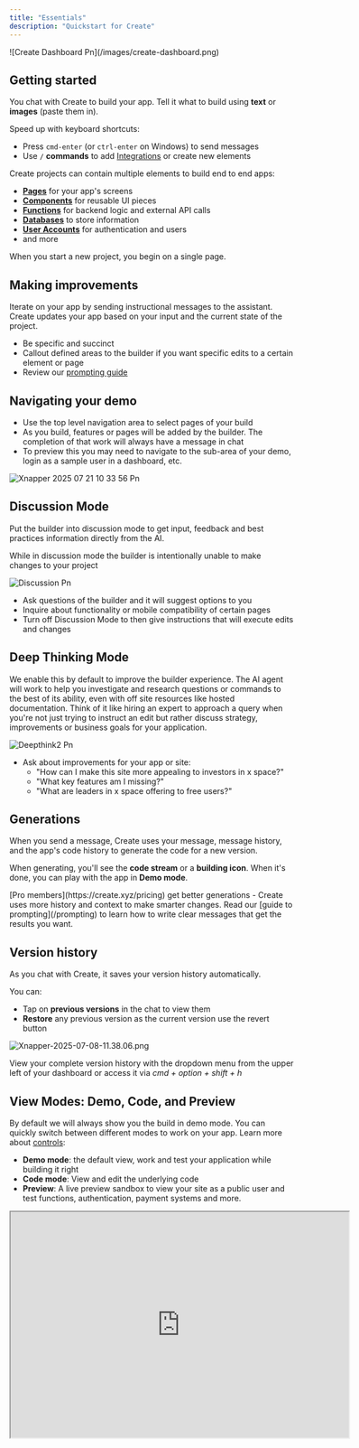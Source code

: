 ```yaml
---
title: "Essentials"
description: "Quickstart for Create"
---
```


<Frame caption="Create builder interface showing the main canvas, chat, and key controls">
  ![Create Dashboard Pn](/images/create-dashboard.png)
</Frame>

## Getting started

You chat with Create to build your app. Tell it what to build using **text** or **images** (paste them in).

Speed up with keyboard shortcuts:

- Press `cmd-enter` (or `ctrl-enter` on Windows) to send messages
- Use `/` **commands** to add [Integrations](/builder/integrations) or create new elements

Create projects can contain multiple elements to build end to end apps:

- [**Pages**](/builder/pages) for your app's screens
- [**Components**](/builder/components) for reusable UI pieces
- [**Functions**](/builder/functions) for backend logic and external API calls
- [**Databases**](/builder/databases) to store information
- [**User Accounts**](/builder/user-accounts) for authentication and users
- and more

When you start a new project, you begin on a single page.

## Making improvements

Iterate on your app by sending instructional messages to the assistant. Create updates your app based on your input and the current state of the project.

- Be specific and succinct
- Callout defined areas to the builder if you want specific edits to a certain element or page
- Review our [prompting guide](/prompting)

## Navigating your demo

- Use the top level navigation area to select pages of your build
- As you build, features or pages will be added by the builder. The completion of that work will always have a message in chat
- To preview this you may need to navigate to the sub-area of your demo, login as a sample user in a dashboard, etc.

![Xnapper 2025 07 21 10 33 56 Pn](/images/Xnapper-2025-07-21-10.33.56.png)

## Discussion Mode

Put the builder into discussion mode to get input, feedback and best practices information directly from the AI.

<Warning>
  While in discussion mode the builder is intentionally unable to make changes to your project
</Warning>

![Discussion Pn](/images/discussion.png)

- Ask questions of the builder and it will suggest options to you
- Inquire about functionality or mobile compatibility of certain pages
- Turn off Discussion Mode to then give instructions that will execute edits and changes

## Deep Thinking Mode 

We enable this by default to improve the builder experience. The AI agent will work to help you investigate and research questions or commands to the best of its ability, even with off site resources like hosted documentation. Think of it like hiring an expert to approach a query when you're not just trying to instruct an edit but rather discuss strategy, improvements or business goals for your application.

![Deepthink2 Pn](/images/deepthink2.png)

- Ask about improvements for your app or site:
  - "How can I make this site more appealing to investors in x space?"
  - "What key features am I missing?"
  - "What are leaders in x space offering to free users?"

## Generations

When you send a message, Create uses your message, message history, and the app's code history to generate the code for a new version.

When generating, you'll see the **code stream** or a **building icon**. When it's done, you can play with the app in **Demo mode**.

<Tip>
  [Pro members](https://create.xyz/pricing) get better generations - Create uses more history and context to make smarter changes.
</Tip>

<Tip>
  Read our [guide to prompting](/prompting) to learn how to write clear messages that get the results you want.
</Tip>

## Version history

As you chat with Create, it saves your version history automatically.

You can:

- Tap on **previous versions** in the chat to view them
- **Restore** any previous version as the current version use the revert button

![Xnapper-2025-07-08-11.38.06.png](/images/Xnapper-2025-07-08-11.38.06.png)

View your complete version history with the dropdown menu from the upper left of your dashboard or access it via _cmd \+ option \+ shift \+ h_

## View Modes: Demo, Code, and Preview

By default we will always show you the build in demo mode. You can quickly switch between different modes to work on your app. Learn more about [controls](/builder/controls):

- **Demo mode**: the default view, work and test your application while building it right
- **Code mode**: View and edit the underlying code
- **Preview**: A live preview sandbox to view your site as a public user and test functions, authentication, payment systems and more.

<iframe src="https://www.loom.com/embed/8d3a851174d941e9be0aa6ea3619b8ef?sid=c1b508e5-91bb-4048-9410-c5be9e5a0ef0" width="600" height="400" />

## Creating new pages, elements and functionality:

Add new elements to your project through direct instructions to the builder:

- Chatting with the builder about what you need next, such as "Create a new page to handle blog posts" or "Add user accounts to support logins for paid members"
- Use "/" to setup [Integrations](/builder/integrations), or Upload Assets

## Stopping the builder

- If you see a generation making changes you don't want or for any reason want to stop a request from being completed, you can quickly click the stop icon in the builder chat

![Stop Pn](/images/stop.png)

## Refresh your preview

Not seeing a change that was just implemented? Give the demo mode a quick kick with our refresh button in the upper toolbar :)

![Refresh Pn](/images/refresh.png)

## Project Settings

Control important project specific settings including assets, secret keys, custom instructions, generation settings, authentication providers, branding, social share, mobile app settings and more.

![Ezgif 6c735490bbae99 Gi](/images/ezgif-6c735490bbae99.gif)

- Assets - upload images to reference and use in your project repeatedly
- Custom Instructions - shape the way the builder interacts with you and your project. This is an advanced feature not generally required for daily use. See community examples of Custom Instructions [here. ](https://www.create.xyz/custom-instructions)

  <Warning>
    Certain custom Instructions can prevent the builder from functioning correctly if they conflict with its default behavior.
  </Warning>
- Generation Settings - Pro users can decide which LLM they would like to have their builder use
- Saved Secrets - API keys stored in the project for integrations
- Providers - Authentication options for user account features, [more info here.](/builder/user-accounts)
- Branding and Icons - mobile app specific resources (more coming soon)
- Social Share - Choose a title and description that appears in search engine results and on social media when shared

## Go Live

<Tip>
  While editing your project you do not have to click Publish to see edits, you can view them in demo mode or the preview option from our top level navigation at anytime. Only publish when ready to share with external parties or take your application live for use by the public.
</Tip>

When you're ready to launch your app, tap the **Publish** button in the top right. Learn more about [Publishing](/publish-and-share/publish).